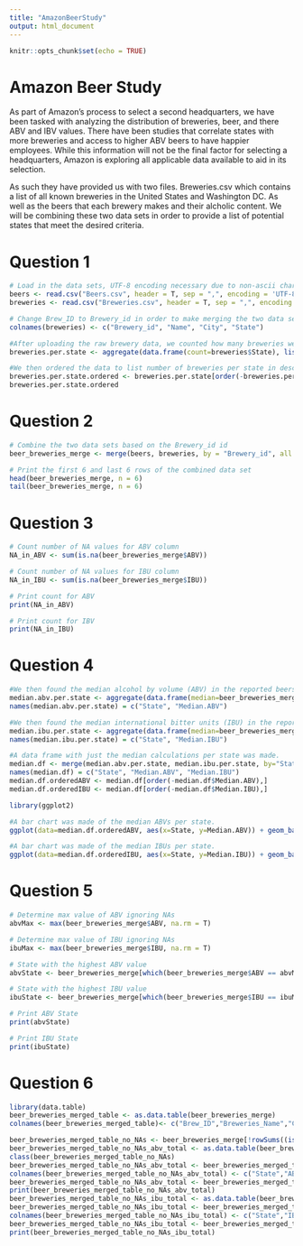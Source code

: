 ---
title: "AmazonBeerStudy"
output: html_document
---

```{r setup, include=FALSE}
knitr::opts_chunk$set(echo = TRUE)
```

# Amazon Beer Study
As part of Amazon's process to select a second headquarters, we have been tasked with analyzing the distribution of breweries, beer, and there ABV and IBV values. There have been studies that correlate states with more breweries and access to higher ABV beers to have happier employees. While this information will not be the final factor for selecting a headquarters, Amazon is exploring all applicable data available to aid in its selection.

As such they have provided us with two files. Breweries.csv which contains a list of all known breweries in the United States and Washington DC. As well as the beers that each brewery makes and their alcholic content. We will be combining these two data sets in order to provide a list of potential states that meet the desired criteria.

# Question 1
``` {r}
# Load in the data sets, UTF-8 encoding necessary due to non-ascii characters being in the data
beers <- read.csv("Beers.csv", header = T, sep = ",", encoding = 'UTF-8')
breweries <- read.csv("Breweries.csv", header = T, sep = ",", encoding = 'UTF-8')

# Change Brew_ID to Brewery_id in order to make merging the two data sets easier
colnames(breweries) <- c("Brewery_id", "Name", "City", "State")

#After uploading the raw brewery data, we counted how many breweries were in each state.
breweries.per.state <- aggregate(data.frame(count=breweries$State), list(value=breweries$State), length)

#We then ordered the data to list number of breweries per state in descending order.
breweries.per.state.ordered <- breweries.per.state[order(-breweries.per.state$count),]
breweries.per.state.ordered
```

# Question 2
``` {r}
# Combine the two data sets based on the Brewery_id id
beer_breweries_merge <- merge(beers, breweries, by = "Brewery_id", all = T)

# Print the first 6 and last 6 rows of the combined data set
head(beer_breweries_merge, n = 6)
tail(beer_breweries_merge, n = 6)
```

# Question 3
``` {r}
# Count number of NA values for ABV column
NA_in_ABV <- sum(is.na(beer_breweries_merge$ABV))

# Count number of NA values for IBU column
NA_in_IBU <- sum(is.na(beer_breweries_merge$IBU))

# Print count for ABV
print(NA_in_ABV)

# Print count for IBV
print(NA_in_IBU)
```

# Question 4
``` {r}
#We then found the median alcohol by volume (ABV) in the reported beers by each state.
median.abv.per.state <- aggregate(data.frame(median=beer_breweries_merge$ABV), list(value=beer_breweries_merge$State), median, na.rm=TRUE)
names(median.abv.per.state) = c("State", "Median.ABV")

#We then found the median international bitter units (IBU) in the reported beers by each state.
median.ibu.per.state <- aggregate(data.frame(median=beer_breweries_merge$IBU), list(value=beer_breweries_merge$State), median, na.rm=TRUE)
names(median.ibu.per.state) = c("State", "Median.IBU")

#A data frame with just the median calculations per state was made.
median.df <- merge(median.abv.per.state, median.ibu.per.state, by="State")
names(median.df) = c("State", "Median.ABV", "Median.IBU")
median.df.orderedABV <- median.df[order(-median.df$Median.ABV),]
median.df.orderedIBU <- median.df[order(-median.df$Median.IBU),]

library(ggplot2)

#A bar chart was made of the median ABVs per state.
ggplot(data=median.df.orderedABV, aes(x=State, y=Median.ABV)) + geom_bar(stat="identity", fill="steelblue") + geom_text(aes(label=Median.ABV), vjust=-0.3, size=3.5) + theme_minimal() + coord_flip()

#A bar chart was made of the median IBUs per state.
ggplot(data=median.df.orderedIBU, aes(x=State, y=Median.IBU)) + geom_bar(stat="identity", fill="steelblue") + geom_text(aes(label=Median.IBU), vjust=-0.3, size=3.5) + theme_minimal() + coord_flip()
```

# Question 5
``` {r}
# Determine max value of ABV ignoring NAs
abvMax <- max(beer_breweries_merge$ABV, na.rm = T)

# Determine max value of IBU ignoring NAs
ibuMax <- max(beer_breweries_merge$IBU, na.rm = T)

# State with the highest ABV value
abvState <- beer_breweries_merge[which(beer_breweries_merge$ABV == abvMax), ][10]

# State with the highest IBU value
ibuState <- beer_breweries_merge[which(beer_breweries_merge$IBU == ibuMax), ][10]

# Print ABV State
print(abvState)

# Print IBU State
print(ibuState)
```

# Question 6
``` {r}
library(data.table)
beer_breweries_merged_table <- as.data.table(beer_breweries_merge)
colnames(beer_breweries_merged_table)<- c("Brew_ID","Breweries_Name","City","State","Beer_Brand","Beer_ID","ABV","IBU","Style","Ounces")

beer_breweries_merged_table_no_NAs <- beer_breweries_merge[!rowSums((is.na(beer_breweries_merge))),]
beer_breweries_merged_table_no_NAs_abv_total <- as.data.table(beer_breweries_merged_table_no_NAs)
class(beer_breweries_merged_table_no_NAs)
beer_breweries_merged_table_no_NAs_abv_total <- beer_breweries_merged_table_no_NAs_abv_total[,sum(ABV), by ="State"]
colnames(beer_breweries_merged_table_no_NAs_abv_total) <- c("State","ABV")
beer_breweries_merged_table_no_NAs_abv_total <- beer_breweries_merged_table_no_NAs_abv_total[order(beer_breweries_merged_table_no_NAs_abv_total$ABV, decreasing = TRUE)]
print(beer_breweries_merged_table_no_NAs_abv_total)
beer_breweries_merged_table_no_NAs_ibu_total <- as.data.table(beer_breweries_merged_table_no_NAs)
beer_breweries_merged_table_no_NAs_ibu_total <- beer_breweries_merged_table_no_NAs_ibu_total[,sum(IBU), by ="State"]
colnames(beer_breweries_merged_table_no_NAs_ibu_total) <- c("State","IBU")
beer_breweries_merged_table_no_NAs_ibu_total <- beer_breweries_merged_table_no_NAs_ibu_total[order(beer_breweries_merged_table_no_NAs_ibu_total$IBU, decreasing = TRUE)]
print(beer_breweries_merged_table_no_NAs_ibu_total)
```